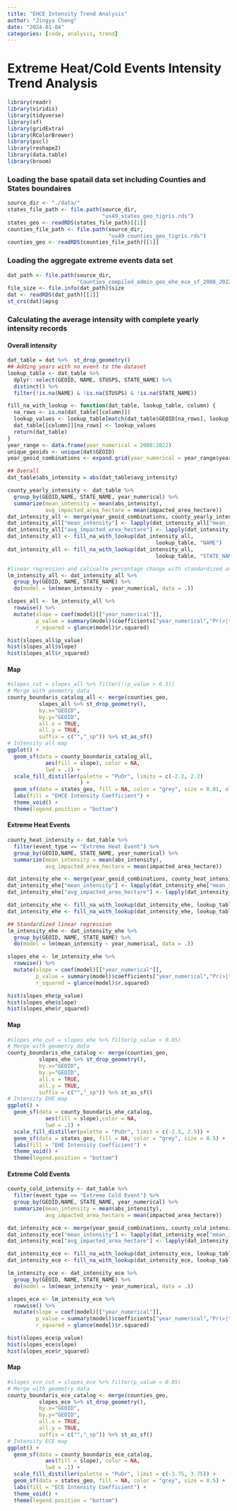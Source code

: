 ```yaml
---
title: "EHCE Intensity Trend Analysis"
author: "Jingya Cheng"
date: "2024-01-04"
categories: [code, analysis, trend]
---
```


# Extreme Heat/Cold Events Intensity Trend Analysis

```r
library(readr)
library(viridis)
library(tidyverse)
library(sf)
library(gridExtra)
library(RColorBrewer)
library(pscl)
library(reshape2)
library(data.table)
library(broom)
```

### Loading the base spatail data set including Counties and States boundaires

```r
source_dir <- "./data/"
states_file_path <- file.path(source_dir,
                              "us49_states_geo_tigris.rds")
states_geo <- readRDS(states_file_path)[[1]]
counties_file_path <- file.path(source_dir,
                                "us49_counties_geo_tigris.rds")
counties_geo <- readRDS(counties_file_path)[[1]]
```

### Loading the aggregate extreme events data set

```r
dat_path <- file.path(source_dir,
                      "Counties_compiled_admin_geo_ehe_ece_sf_2008_2022.rds")
file_size <- file.info(dat_path)$size
dat <- readRDS(dat_path)[[1]]
st_crs(dat)$epsg
```

### Calculating the average intensity with complete yearly intensity records

#### Overall intensity

```r
dat_table = dat %>%  st_drop_geometry()
## Adding years with no event to the dataset 
lookup_table <- dat_table %>%
  dplyr::select(GEOID, NAME, STUSPS, STATE_NAME) %>%
  distinct() %>%
  filter(!is.na(NAME) & !is.na(STUSPS) & !is.na(STATE_NAME))

fill_na_with_lookup <- function(dat_table, lookup_table, column) {
  na_rows <- is.na(dat_table[[column]])
  lookup_values <- lookup_table[match(dat_table$GEOID[na_rows], lookup_table$GEOID), column]
  dat_table[[column]][na_rows] <- lookup_values
  return(dat_table)
}
year_range <- data.frame(year_numerical = 2008:2022)
unique_geoids <- unique(dat$GEOID)
year_geoid_combinations <- expand.grid(year_numerical = year_range$year_numerical, GEOID = unique_geoids)

## Overall
dat_table$abs_intensity = abs(dat_table$avg_intensity)

county_yearly_intensity <- dat_table %>%
  group_by(GEOID,NAME, STATE_NAME, year_numerical) %>%
  summarize(mean_intensity = mean(abs_intensity),
            avg_impacted_area_hectare = mean(impacted_area_hectare))
dat_intensity_all <- merge(year_geoid_combinations, county_yearly_intensity, by = c("year_numerical", "GEOID"), all = TRUE)
dat_intensity_all["mean_intensity"] <- lapply(dat_intensity_all["mean_intensity"], function(x) ifelse(is.na(x), 0, x))
dat_intensity_all["avg_impacted_area_hectare"] <- lapply(dat_intensity_all["avg_impacted_area_hectare"], function(x) ifelse(is.na(x), 0, x))
dat_intensity_all <- fill_na_with_lookup(dat_intensity_all, 
                                               lookup_table, "NAME")
dat_intensity_all <- fill_na_with_lookup(dat_intensity_all, 
                                               lookup_table, "STATE_NAME")

#linear regression and calcualte percentage change with standardized average intensity 
lm_intensity_all <- dat_intensity_all %>%
  group_by(GEOID, NAME, STATE_NAME) %>%
  do(model = lm(mean_intensity ~ year_numerical, data = .))

slopes_all <- lm_intensity_all %>%
  rowwise() %>%
  mutate(slope = coef(model)[["year_numerical"]],
         p_value = summary(model)$coefficients["year_numerical","Pr(>|t|)"],
         r_squared = glance(model)$r.squared)

```

```r
hist(slopes_all$p_value)
hist(slopes_all$slope)
hist(slopes_all$r_squared)
```

#### Map

```r
#slopes_cut = slopes_all %>% filter(!(p_value > 0.5))
# Merge with geometry data
county_boundaris_catalog_all <- merge(counties_geo,
          slopes_all %>% st_drop_geometry(),
          by.x="GEOID",
          by.y="GEOID",
          all.x = TRUE,
          all.y = TRUE,
          suffix = c("","_sp")) %>% st_as_sf() 
# Intensity all map
ggplot() +
  geom_sf(data = county_boundaris_catalog_all,
            aes(fill = slope), color = NA,
            lwd = .1) + 
  scale_fill_distiller(palette = "PuOr", limits = c(-2.2, 2.2)
                       ) +
  geom_sf(data = states_geo, fill = NA, color = "grey", size = 0.01, alpha = 0.2) +
  labs(fill = "EHCE Intensity Coefficient") +
  theme_void() + 
  theme(legend.position = "bottom")       
```

#### Extreme Heat Events

```r
county_heat_intensity <- dat_table %>%
  filter(event_type == "Extreme Heat Event") %>%
  group_by(GEOID,NAME, STATE_NAME, year_numerical) %>%
  summarize(mean_intensity = mean(abs_intensity),
            avg_impacted_area_hectare = mean(impacted_area_hectare))

dat_intensity_ehe <- merge(year_geoid_combinations, county_heat_intensity, by = c("year_numerical", "GEOID"), all = TRUE)
dat_intensity_ehe["mean_intensity"] <- lapply(dat_intensity_ehe["mean_intensity"], function(x) ifelse(is.na(x), 0, x))
dat_intensity_ehe["avg_impacted_area_hectare"] <- lapply(dat_intensity_ehe["avg_impacted_area_hectare"], function(x) ifelse(is.na(x), 0, x))

dat_intensity_ehe <- fill_na_with_lookup(dat_intensity_ehe, lookup_table, "NAME")
dat_intensity_ehe <- fill_na_with_lookup(dat_intensity_ehe, lookup_table, "STATE_NAME")

## Standardized linear regression
lm_intensity_ehe <- dat_intensity_ehe %>%
  group_by(GEOID, NAME, STATE_NAME) %>%
  do(model = lm(mean_intensity ~ year_numerical, data = .))

slopes_ehe <- lm_intensity_ehe %>%
  rowwise() %>%
  mutate(slope = coef(model)[["year_numerical"]],
         p_value = summary(model)$coefficients["year_numerical","Pr(>|t|)"],
         r_squared = glance(model)$r.squared)

```

```r
hist(slopes_ehe$p_value)
hist(slopes_ehe$slope)
hist(slopes_ehe$r_squared)
```

#### Map

```r
#slopes_ehe_cut = slopes_ehe %>% filter(p_value < 0.05)
# Merge with geometry data
county_boundaris_ehe_catalog <- merge(counties_geo,
          slopes_ehe %>% st_drop_geometry(),
          by.x="GEOID",
          by.y="GEOID",
          all.x = TRUE,
          all.y = TRUE,
          suffix = c("","_sp")) %>% st_as_sf() 
# Intensity EHE map
ggplot() +
  geom_sf(data = county_boundaris_ehe_catalog,
            aes(fill = slope),color = NA,
            lwd = .1) + 
  scale_fill_distiller(palette = "PuOr", limit = c(-2.5, 2.5)) +
  geom_sf(data = states_geo, fill = NA, color = "grey", size = 0.5) +
  labs(fill = "EHE Intensity Coefficient") +
  theme_void() + 
  theme(legend.position = "bottom")
```

#### Extreme Cold Events

```r
county_cold_intensity <- dat_table %>%
  filter(event_type == "Extreme Cold Event") %>%
  group_by(GEOID,NAME, STATE_NAME, year_numerical) %>%
  summarize(mean_intensity = mean(abs_intensity),
            avg_impacted_area_hectare = mean(impacted_area_hectare))

dat_intensity_ece <- merge(year_geoid_combinations, county_cold_intensity, by = c("year_numerical", "GEOID"), all = TRUE)
dat_intensity_ece["mean_intensity"] <- lapply(dat_intensity_ece["mean_intensity"], function(x) ifelse(is.na(x), 0, x))
dat_intensity_ece["avg_impacted_area_hectare"] <- lapply(dat_intensity_ece["avg_impacted_area_hectare"], function(x) ifelse(is.na(x), 0, x))

dat_intensity_ece <- fill_na_with_lookup(dat_intensity_ece, lookup_table, "NAME")
dat_intensity_ece <- fill_na_with_lookup(dat_intensity_ece, lookup_table, "STATE_NAME")

lm_intensity_ece <- dat_intensity_ece %>%
  group_by(GEOID, NAME, STATE_NAME) %>%
  do(model = lm(mean_intensity ~ year_numerical, data = .))

slopes_ece <- lm_intensity_ece %>%
  rowwise() %>%
  mutate(slope = coef(model)[["year_numerical"]],
         p_value = summary(model)$coefficients["year_numerical","Pr(>|t|)"],
         r_squared = glance(model)$r.squared)

```

```r
hist(slopes_ece$p_value)
hist(slopes_ece$slope)
hist(slopes_ece$r_squared)
```

#### Map

```r
#slopes_ece_cut = slopes_ece %>% filter(p_value < 0.05)
# Merge with geometry data
county_boundaris_ece_catalog <- merge(counties_geo,
          slopes_ece %>% st_drop_geometry(),
          by.x="GEOID",
          by.y="GEOID",
          all.x = TRUE,
          all.y = TRUE,
          suffix = c("","_sp")) %>% st_as_sf() 
# Intensity ECE map
ggplot() +
  geom_sf(data = county_boundaris_ece_catalog,
            aes(fill = slope), color = NA,
            lwd = .1) + 
  scale_fill_distiller(palette = "PuOr", limit = c(-3.75, 3.75)) +
  geom_sf(data = states_geo, fill = NA, color = "grey", size = 0.5) +
  labs(fill = "ECE Intensity Coefficient") +
  theme_void() + 
  theme(legend.position = "bottom")
```
